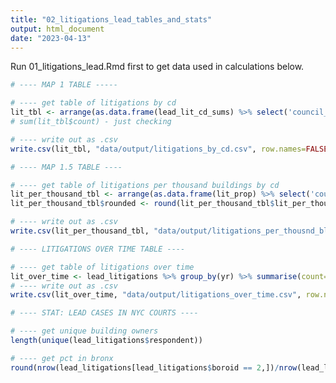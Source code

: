 ```yaml
---
title: "02_litigations_lead_tables_and_stats"
output: html_document
date: "2023-04-13"
---
```


Run 01_litigations_lead.Rmd first to get data used in calculations below. 

```r
# ---- MAP 1 TABLE -----

# ---- get table of litigations by cd
lit_tbl <- arrange(as.data.frame(lead_lit_cd_sums) %>% select('council_district', 'count'), council_district)
# sum(lit_tbl$count) - just checking

# ---- write out as .csv
write.csv(lit_tbl, "data/output/litigations_by_cd.csv", row.names=FALSE)
```

```r
# ---- MAP 1.5 TABLE ----

# ---- get table of litigations per thousand buildings by cd
lit_per_thousand_tbl <- arrange(as.data.frame(lit_prop) %>% select('council_district', 'lit_per_thous_bldngs'), council_district)
lit_per_thousand_tbl$rounded <- round(lit_per_thousand_tbl$lit_per_thous_bldngs,2)

# ---- write out as .csv
write.csv(lit_per_thousand_tbl, "data/output/litigations_per_thousnd_bldngs_by_cd.csv", row.names=FALSE)
```

```r
# ---- LITIGATIONS OVER TIME TABLE ----

# ---- get table of litigations over time
lit_over_time <- lead_litigations %>% group_by(yr) %>% summarise(count=n())
# ---- write out as .csv
write.csv(lit_over_time, "data/output/litigations_over_time.csv", row.names=FALSE)
```

```r
# ---- STAT: LEAD CASES IN NYC COURTS ----

# ---- get unique building owners
length(unique(lead_litigations$respondent))

# ---- get pct in bronx
round(nrow(lead_litigations[lead_litigations$boroid == 2,])/nrow(lead_litigations),2)
```



